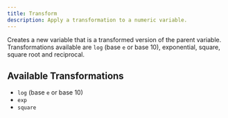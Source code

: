 ```yaml
---
title: Transform
description: Apply a transformation to a numeric variable.
---
```


Creates a new variable that is a transformed version of the parent variable. Transformations available are `log` (base `e` or base 10), exponential, square, square root and reciprocal.

## Available Transformations

- `log` (base `e` or base 10)
- `exp`
- `square`
